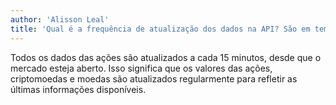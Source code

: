 ```yaml
---
author: 'Alisson Leal'
title: 'Qual é a frequência de atualização dos dados na API? São em tempo real ou há um atraso para atualizar os valores das ações, criptomoedas e moedas?'
---
```


Todos os dados das ações são atualizados a cada 15 minutos, desde que o mercado esteja aberto. Isso significa que os valores das ações, criptomoedas e moedas são atualizados regularmente para refletir as últimas informações disponíveis.
